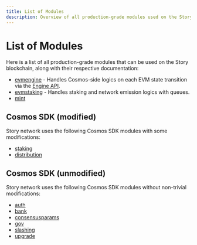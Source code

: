 ```yaml
---
title: List of Modules
description: Overview of all production-grade modules used on the Story blockchain
---
```


# List of Modules

Here is a list of all production-grade modules that can be used on the Story blockchain, along with their respective documentation:

- [evmengine](./evmengine-module) - Handles Cosmos-side logics on each EVM state transition via the [Engine API](/network/node-architecture/engine-api).
- [evmstaking](./evmstaking-module) - Handles staking and network emission logics with queues.
- [mint](./mint-module)

## Cosmos SDK (modified)

Story network uses the following Cosmos SDK modules with some modifications:

- [staking](./staking-module)
- [distribution](https://docs.cosmos.network/main/build/modules/distribution)

## Cosmos SDK (unmodified)

Story network uses the following Cosmos SDK modules without non-trivial modifications:

- [auth](https://docs.cosmos.network/main/build/modules/auth)
- [bank](https://docs.cosmos.network/main/build/modules/bank)
- [consensusparams](https://docs.cosmos.network/main/build/modules/consensus)
- [gov](https://docs.cosmos.network/main/build/modules/gov)
- [slashing](https://docs.cosmos.network/main/build/modules/slashing)
- [upgrade](https://docs.cosmos.network/main/build/modules/upgrade)
